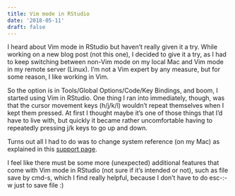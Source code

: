 ```yaml
---
title: Vim mode in RStudio
date: '2018-05-11'
draft: false
---
```


I heard about Vim mode in RStudio but haven't really given it a try. While working on a new blog post (not this one), I decided to give it a try, as I had to keep switching between non-Vim mode on my local Mac and Vim mode in my remote server (Linux). I'm not a Vim expert by any measure, but for some reason, I like working in Vim.

So the option is in Tools/Global Options/Code/Key Bindings, and boom, I started using Vim in RStudio. One thing I ran into immediately, though, was that the cursor movement keys (h/j/k/l) wouldn't repeat themselves when I kept them pressed. At first I thought maybe it's one of those things that I'd have to live with, but quickly it became rather uncomfortable having to repeatedly pressing j/k keys to go up and down. 

Turns out all I had to do was to change system reference (on my Mac) as explained in this [support page](https://support.rstudio.com/hc/en-us/articles/204896737). 

I feel like there must be some more (unexpected) additional features that come with Vim mode in RStudio (not sure if it's intended or not), such as file save by cmd-s, which I find really helpful, because I don't have to do esc-:-w just to save file :)
